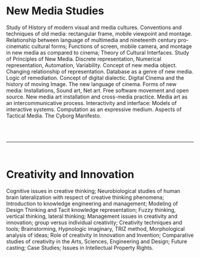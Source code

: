 
# New Media Studies

Study of History of modern visual and media cultures. Conventions and techniques of old media: rectangular frame, mobile viewpoint and montage. Relationship between language of multimedia and nineteenth century pro-cinematic cultural forms; Functions of screen, mobile camera, and montage in new media as compared to cinema; Theory of Cultural Interfaces. Study of Principles of New Media. Discrete representation, Numerical representation, Automation, Variability. Concept of new media object. Changing relationship of representation. Database as a genre of new media. Logic of remediation. Concept of digital dialectic. Digital Cinema and the history of moving Image. The new language of cinema. Forms of new media: Installations, Sound art, Net art. Free software movement and open source. New media art installation and cross-media practice. Media art as an intercommunicative process. Interactivity and interface: Models of interactive systems. Computation as an expressive medium. Aspects of Tactical Media. The Cyborg Manifesto.

<br/>
<br/>

---

<br/>

# Creativity and Innovation

Cognitive issues in creative thinking; Neurobiological studies of human brain lateralization with respect of creative thinking phenomena; Introduction to knowledge engineering and management; Modeling of Design Thinking and Tacit knowledge representation; Fuzzy thinking, vertical thinking, lateral thinking; Management issues in creativity and innovation; group versus individual creativity; Creativity techniques and tools; Brainstorming, Hypnologic imaginary, TRIZ method, Morphological analysis of ideas; Role of creativity in Innovation and Invention; Comparative studies of creativity in the Arts, Sciences, Engineering and Design; Future casting; Case Studies; Issues in Intellectual Property Rights.
